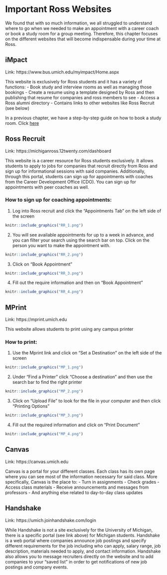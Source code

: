 
# Important Ross Websites

We found that with so much information, we all struggled to understand where to go when we needed to make an appointment with a career coach or book a study room for a group meeting. Therefore, this chapter focuses on the different websites that will become indispensable during your time at Ross.

## iMpact

Link: https://www.bus.umich.edu/myimpact/Home.aspx

This website is exclusively for Ross students and it has a variety of functions:
- Book study and interview rooms as well as managing those bookings
- Create a resume using a template designed by Ross and then publishing that resume for companies and ross members to see
- Access a Ross alumni directory
- Contains links to other websites like Ross Recruit (see below)

In a previous chapter, we have a step-by-step guide on how to book a study room. Click [here](#Places to Study)


## Ross Recruit

Link: https://michiganross.12twenty.com/dashboard

This website is a career resource for Ross students exclusively. It allows students to apply to jobs for companies that recruit directly from Ross and sign up for informational sessions with said companies. Additionally, through this portal, students can sign up for appointments with coaches from the Career Development Office (CDO). You can sign up for appointments with peer coaches as well.

### How to sign up for coaching appointments:

1. Log into Ross recruit and click the “Appointments Tab” on the left side of the screen
```r
knitr::include_graphics("RR_1.png")
```
2. You will see available appointments for up to a week in advance, and you can filter your search using the search bar on top. Click on the person you want to make the appointment with.
```r
knitr::include_graphics("RR_2.png")
```
3. Click on “Book Appointment”
```r
knitr::include_graphics("RR_3.png")
```
4. Fill out the require information and then on “Book Appointment”
```r
knitr::include_graphics("RR_4.png")
```

## MPrint

Link: https://mprint.umich.edu

This website allows students to print using any campus printer

### How to print:

1. Use the Mprint link and click on “Set a Destination” on the left side of the screen
```r
knitr::include_graphics("MP_1.png")
```
2. Under “Find a Printer” click “Choose a destination” and then use the search bar to find the right printer
```r
knitr::include_graphics("MP_2.png")
```
3. Click on “Upload File” to look for the file in your computer and then click “Printing Options”
```r
knitr::include_graphics("MP_3.png")
```
4. Fill out the required information and click on “Print Document”
```r
knitr::include_graphics("MP_4.png")
```

## Canvas

Link: https://canvas.umich.edu

Canvas is a portal for your different classes. Each class has its own page where you can see most of the information necessary for said class. More specifically, Canvas is the place to:
- Turn in assignments
- Check grades
- Access class materials
- Receive announcements and messages from professors
- And anything else related to day-to-day class updates

## Handshake

Link: https://umich.joinhandshake.com/login

While Handshake is not a site exclusively for the University of Michigan, there is a specific portal (see link above) for Michigan students. Handshake is a web portal where companies announce job postings and specify different requirements for the job including who can apply, salary range, job description, materials needed to apply, and contact information. Handshake also allows you to message recruiters directly on the website and to add companies to your “saved list” in order to get notifications of new job postings and company events.


